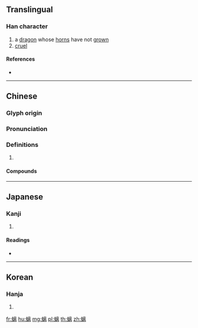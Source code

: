 {{character info/new}}
==Translingual==

===Han character===
{{Han char|rn=142|rad=虫|as=11|sn=17|four=50127|canj=LIYUB|ids=⿰虫离}}

# a [[dragon]] whose [[horn]]s have not [[grown]]
# [[cruel]]

====References====
* {{Han ref|kx=1094.510|dkj=33494|dj=1559.250|hdz=42880.210|uh=87AD|ud=34733|bh=EE5A|bd=61018}}

----

==Chinese==
{{zh-forms}}

===Glyph origin===
{{Han etym}}

===Pronunciation===
{{zh-pron
|m=chī
|c=ci1
|mc=y
|oc=y
|cat=
}}

===Definitions===
{{zh-hanzi}}

# {{rfdef|zh}}

====Compounds====
{{zh-der|螭首|螭陛|螭魅|螭虎|蟠螭紋}}

----

==Japanese==

===Kanji===
{{ja-kanji|grade=|rs=虫11}}

# {{defn|lang=ja|sort=虫11}}

====Readings====
* {{ja-readings|on=[[ち]] (chi)|kun=[[みずち]] (mizuchi)|nanori=}}

----

==Korean==

===Hanja===
{{ko-hanja|hangeul=[[리]]>[[이]], [[치]]|eumhun=|rv=ri>i, chi|mr=ri>i, ch'i|y=li>i, chi}}

# {{defn|lang=ko|sort=虫11}}

[[fr:螭]]
[[hu:螭]]
[[mg:螭]]
[[pl:螭]]
[[th:螭]]
[[zh:螭]]